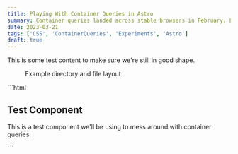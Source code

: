 ```yaml
---
title: Playing With Container Queries in Astro
summary: Container queries landed across stable browsers in February. Let's play around with them and see what we can do.
date: 2023-03-21
tags: ['CSS', 'ContainerQueries', 'Experiments', 'Astro']
draft: true
---
```


This is some test content to make sure we're still in good shape.

<figure style="font-family: var(--mono); border: 1px solid hsl(var(--fg-hsl), 30%); padding: var(--size-0);">
<figcaption style="color: var(--secondary);">Example directory and file layout</figcaption>
<FileTree tree={
  [
    {
      name: '/src/content/blog/container-queries-in-astro',
      children: [
        {name: '_ChildComponent.astro'},
        {name: '_ParentComponent.astro'},
        {name: 'index.mdx'},
      ]
    },
  ]
}/>
</figure>


<ParentComponent>
  <ChildComponent title="Test Component" description="This is a test component we'll be using to mess around with container queries." />
  <ChildComponent title="Test Component" description="This is a test component we'll be using to mess around with container queries." />
</ParentComponent>
```html
<div>
  <h2>Test Component</h2>
  <p>
    This is a test component we'll be using 
    to mess around with container queries.
  </p>
</div>
```
